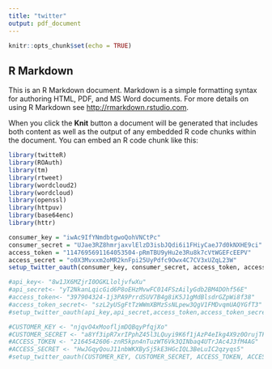 ```yaml
---
title: "twitter"
output: pdf_document
---
```


```r
knitr::opts_chunk$set(echo = TRUE)
```

## R Markdown

This is an R Markdown document. Markdown is a simple formatting syntax for authoring HTML, PDF, and MS Word documents. For more details on using R Markdown see <http://rmarkdown.rstudio.com>.

When you click the **Knit** button a document will be generated that includes both content as well as the output of any embedded R code chunks within the document. You can embed an R code chunk like this:

```r
library(twitteR)
library(ROAuth)
library(tm)
library(rtweet)
library(wordcloud2)
library(wordcloud)
library(openssl)
library(httpuv)
library(base64enc)
library(httr)
```

```r
consumer_key = "iwAc9IfYNmdbtgwoQohVNCtPc"
consumer_secret = "UJae3RZ8hmrjaxvlElzD3isbJQdi6i1FHiyCaeJ7d0kNXHE9ci"
access_token = "1147695691164053504-pRmTBU9yHu2e3Ru8k7cVtWGEFcEEPV"
access_secret = "o0X3Mvxxm2oMR2knFpi25UyPdfc9Owx4C7CV3xUZqL23W"
setup_twitter_oauth(consumer_key, consumer_secret, access_token, access_secret)
```

```r
#api_key<- "8w1JX6MZjrI0OGKLloljvfwXu"
#api_secret<- "yT2NkanLqicGid6P8oEHzMvwFC014FSzAilyGdb2BM4DOhf56E"
#access_token<- "397904324-1j3PA9PrrdSUV7B4g8iK5J1gMdBlsdrGZpWi8f38"
#access_token_secret<- "szL2yUSgFtTzWWmXBMzSsNLpew3QgV1FMDvqmUAQYGfT3"
#setup_twitter_oauth(api_key,api_secret,access_token,access_token_secret)
```

```r
#CUSTOMER_KEY <- "njqvO4xMoofljmDQBqyPfqjXo"
#CUSTOMER_SECRET <- "a8Yf3ipR7xrIPphZ45l3LQuyi9K6f1jAzP4eIkg4X9z0OrujTF"
#ACCESS_TOKEN <- "2164542606-znR5kpn4nTuzWT6Vk3QINbaq4UTrJAc4J3fM4AG"
#ACCESS_SECRET <- "HwJGqyQouJ11nbWKXBySj5kE3HGcIQL3BeLuIC2qzyqs5"
#setup_twitter_oauth(CUSTOMER_KEY, CUSTOMER_SECRET, ACCESS_TOKEN, ACCESS_SECRET)
```


